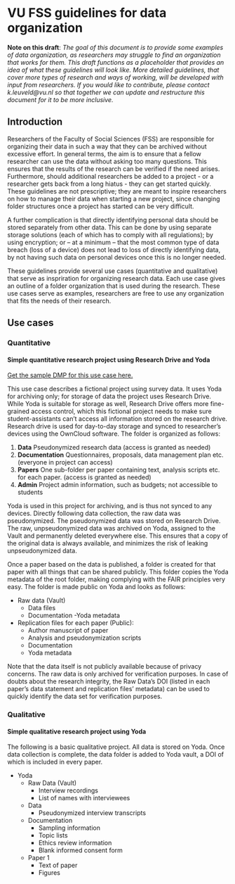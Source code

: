 # VU FSS guidelines for data organization

**Note on this draft**: *The goal of this document is to provide some examples of data organization, as researchers may struggle to find an organization that works for them. This draft functions as a placeholder that provides an idea of what these guidelines will look like. More detailed guidelines, that cover more types of research and ways of working, will be developed with input from researchers. If you would like to contribute, please contact k.leuveld@vu.nl so that together we can update and restructure this document for it to be more inclusive.*

## Introduction

Researchers of the Faculty of Social Sciences (FSS) are responsible for organizing their data in such a way that they can be archived without excessive effort. In general terms, the aim is to ensure that a fellow researcher can use the data without asking too many questions. This ensures that the results of the research can be verified if the need arises. Furthermore, should additional researchers be added to a project - or a researcher gets back from a long hiatus - they can get started quickly. These guidelines are not prescriptive; they are meant to inspire researchers on how to manage their data when starting a new project, since changing folder structures once a project has started can be very difficult.

A further complication is that directly identifying personal data should be stored separately from other data. This can be done by using separate storage solutions (each of which has to comply with all regulations); by using encryption; or -- at a minimum -- that the most common type of data breach (loss of a device) does not lead to loss of directly identifying data, by not having such data on personal devices once this is no longer needed.

These guidelines provide several use cases (quantitative and qualitative) that serve as inspriration for organizing research data. Each use case gives an outline of a folder organization that is used during the research. These use cases serve as examples, researchers are free to use any organization that fits the needs of their research.


## Use cases

### Quantitative

#### Simple quantitative research project using Research Drive and Yoda

[Get the sample DMP for this use case here.](sample_dmps/FSS_Data_Organization_Guidelines-_Simple_Quantitative.pdf)

This use case describes a fictional project using survey data. It uses Yoda for archiving only; for storage of data the project uses Research Drive. While Yoda is suitable for storage as well, Research Drive offers more fine-grained access control, which this fictional project needs to make sure student-assistants can’t access all information stored on the research drive.
Research drive is used for day-to-day storage and synced to researcher’s devices using the OwnCloud software. The folder is organized as follows:

1. **Data** Pseudonymized research data (access is granted as needed)
2. **Documentation** Questionnaires, proposals, data management plan etc. (everyone in project can access)
3. **Papers** One sub-folder per paper containing text, analysis scripts etc. for each paper. (access is granted as needed)
4. **Admin** Project admin information, such as budgets; not accessible to students

Yoda is used in this project for archiving, and is thus not synced to any devices. Directly following data collection, the raw data was pseudonymized. The pseudonymized data was stored on Research Drive. The raw, unpseudonymized data was archived on Yoda, assigned to the Vault and permanently deleted everywhere else. This ensures that a copy of the original data is always available, and minimizes the risk of leaking unpseudonymized data.

Once a paper based on the data is published, a folder is created for that paper with all things that can be shared publicly. This folder copies the Yoda metadata of the root folder, making complying with the FAIR principles very easy. The folder is made public on Yoda and looks as follows:

 - Raw data (Vault) 
	- Data files
	- Documentation
	-Yoda metadata
- Replication files for each paper (Public):
	- Author manuscript of paper
	- Analysis and pseudonymization scripts
	- Documentation
	- Yoda metadata

Note that the data itself is not publicly available because of privacy concerns. The raw data is only archived for verification purposes. In case of doubts about the research integrity, the Raw Data’s DOI (listed in each paper’s data statement and replication files’ metadata) can be used to quickly identify the data set for verification purposes.

### Qualitative

#### Simple qualitative research project using Yoda

The following is a basic qualitative project. All data is stored on Yoda. Once data collection is complete, the data folder is added to Yoda vault, a DOI of which is included in every paper.

- Yoda
	- Raw Data (Vault)
		- Interview recordings
		- List of names with interviewees
	- Data 
		- Pseudonymized interview transcripts
	- Documentation
		- Sampling information
		- Topic lists
		- Ethics review information
		- Blank informed consent form
	- Paper 1
		- Text of paper
		- Figures

